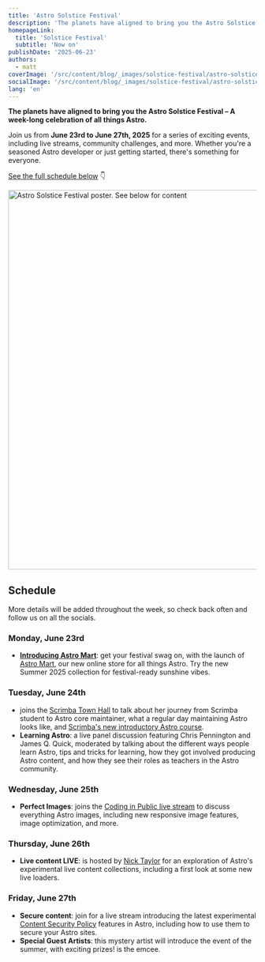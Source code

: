 ```yaml
---
title: 'Astro Solstice Festival'
description: 'The planets have aligned to bring you the Astro Solstice Festival – a week-long celebration of all things Astro'
homepageLink:
  title: 'Solstice Festival'
  subtitle: 'Now on'
publishDate: '2025-06-23'
authors:
  - matt
coverImage: '/src/content/blog/_images/solstice-festival/astro-solstice-festival-schedule-cover.webp'
socialImage: '/src/content/blog/_images/solstice-festival/astro-solstice-festival-schedule-og.webp'
lang: 'en'
---
```




**The planets have aligned to bring you the **Astro Solstice Festival** – A week-long celebration of all things Astro.**

Join us from **June 23rd to June 27th, 2025** for a series of exciting events, including live streams, community challenges, and more. Whether you're a seasoned Astro developer or just getting started, there's something for everyone.

[See the full schedule below](#schedule) 👇

<Image src={poster} alt="Astro Solstice Festival poster. See below for content" width="768" />

## Schedule

More details will be added throughout the week, so check back often and follow us on all the socials.

### Monday, June 23rd

- **[Introducing Astro Mart](/blog/astro-mart/)**: get your festival swag on, with the launch of [Astro Mart](https://shop.astro.build), our new online store for all things Astro. Try the new Summer 2025 collection for festival-ready sunshine vibes.

### Tuesday, June 24th

- <Mention name="sarah" /> joins the [Scrimba Town Hall](https://www.youtube.com/watch?v=ea8kp0Z-gYk) to talk about her journey from Scrimba student to Astro core maintainer, what a regular day maintaining Astro looks like, and [Scrimba's new introductory Astro course](https://scrimba.com/intro-to-astro-c00ar0fi5u?via=astro).
- **Learning Astro**: a live panel discussion featuring Chris Pennington and James Q. Quick, moderated by <Mention name="sarah" /> talking about the different ways people learn Astro, tips and tricks for learning, how they got involved producing Astro content, and how they see their roles as teachers in the Astro community.

### Wednesday, June 25th

- **Perfect Images**: <Mention name="matt" /> joins the [Coding in Public live stream]() to discuss everything Astro images, including new responsive image features, image optimization, and more.

### Thursday, June 26th

- **Live content LIVE**: <Mention name="matt" /> is hosted by [Nick Taylor](https://nickyt.live/#2025-06-26-matt-kane) for an exploration of Astro's experimental live content collections, including a first look at some new live loaders.

### Friday, June 27th

- **Secure content**: join <Mention name="ema"/> for a live stream introducing the latest experimental [Content Security Policy]() features in Astro, including how to use them to secure your Astro sites.
- **Special Guest Artists**: this mystery artist will introduce the event of the summer, with exciting prizes! <Mention name="chris" /> is the emcee.